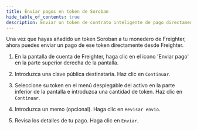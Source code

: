 ```yaml
---
title: Enviar pagos en token de Soroban
hide_table_of_contents: true
description: Enviar un token de contrato inteligente de pago directamente desde Freighter.
---
```


Una vez que hayas añadido un token Soroban a tu monedero de Freighter, ahora puedes enviar un pago de ese token directamente desde Freighter.

1. En la pantalla de cuenta de Freighter, haga clic en el icono 'Enviar pago' en la parte superior derecha de la pantalla.

2. Introduzca una clave pública destinataria. Haz clic en `Continuar`.

3. Seleccione su token en el menú desplegable del activo en la parte inferior de la pantalla e introduzca una cantidad de token. Haz clic en `Continuar`.

4. Introduzca un memo (opcional). Haga clic en `Revisar envio`.

5. Revisa los detalles de tu pago. Haga clic en `Enviar`.
